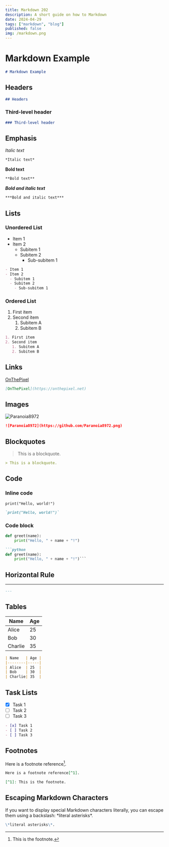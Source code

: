 ```yaml
---
title: Markdown 202
description: A short guide on how to Markdown
date: 2024-04-29
tags: ["markdown", "blog"]
published: false
img: /markdown.png
---
```


# Markdown Example
```md
# Markdown Example
 ```

## Headers
```md
## Headers
```

### Third-level header
```md
### Third-level header
```

## Emphasis

*Italic text*
```md
*Italic text*
```

**Bold text**
```md
**Bold text**
```

***Bold and italic text***
```md
***Bold and italic text***
```

## Lists

### Unordered List

- Item 1
- Item 2
  - Subitem 1
  - Subitem 2
    - Sub-subitem 1
```md
- Item 1
- Item 2
  - Subitem 1
  - Subitem 2
    - Sub-subitem 1
```

### Ordered List

1. First item
2. Second item
   1. Subitem A
   2. Subitem B
```md
1. First item
2. Second item
   1. Subitem A
   2. Subitem B
```

## Links

[OnThePixel](https://onthepixel.net)
```md
[OnThePixel](https://onthepixel.net)
```

## Images

![Paranoia8972](https://github.com/Paranoia8972.png)
```md
![Paranoia8972](https://github.com/Paranoia8972.png)
```

## Blockquotes

> This is a blockquote.
```md
> This is a blockquote.
```

## Code

### Inline code

`print("Hello, world!")`
```md
`print("Hello, world!")`
```

### Code block

```python title="app/main.py"
def greet(name):
    print("Hello, " + name + "!")
```

```md   
```python
def greet(name):
    print("Hello, " + name + "!")```
```
## Horizontal Rule

---
```md
---
```

## Tables

| Name   | Age |
|--------|-----|
| Alice  | 25  |
| Bob    | 30  |
| Charlie| 35  |
```md
| Name   | Age |
|--------|-----|
| Alice  | 25  |
| Bob    | 30  |
| Charlie| 35  |
```

## Task Lists

- [x] Task 1
- [ ] Task 2
- [ ] Task 3
```md showLineNumbers
- [x] Task 1
- [ ] Task 2
- [ ] Task 3
```

## Footnotes

Here is a footnote reference[^1].

[^1]: This is the footnote.
```md
Here is a footnote reference[^1].

[^1]: This is the footnote.
```

## Escaping Markdown Characters

If you want to display special Markdown characters literally, you can escape them using a backslash: \*literal asterisks\*.
```md
\*literal asterisks\*.
```
